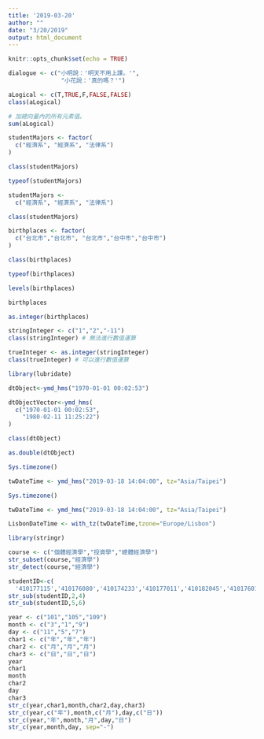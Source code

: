 ```yaml
---
title: '2019-03-20'
author: ""
date: "3/20/2019"
output: html_document
---
```


```r
knitr::opts_chunk$set(echo = TRUE)
```


```r
dialogue <- c("小明說：'明天不用上課。'",
               "小花說：'真的嗎？'")
```


```r
aLogical <- c(T,TRUE,F,FALSE,FALSE)
class(aLogical)
```


```r
# 加總向量內的所有元素值。
sum(aLogical)
```

```r
studentMajors <- factor(
  c("經濟系", "經濟系", "法律系")
)
```

```r
class(studentMajors)
```

```r
typeof(studentMajors)
```

```r
studentMajors <- 
  c("經濟系", "經濟系", "法律系")

```

```r
class(studentMajors)
```

```r
birthplaces <- factor(
  c("台北市","台北市", "台北市","台中市","台中市")
)
```

```r
class(birthplaces)
```

```r
typeof(birthplaces)
```

```r
levels(birthplaces)
```

```r
birthplaces
```


```r
as.integer(birthplaces)
```


```r
stringInteger <- c("1","2","-11")
class(stringInteger) # 無法進行數值運算
```

```r
trueInteger <- as.integer(stringInteger)
class(trueInteger) # 可以進行數值運算
```

```r
library(lubridate)
```

```r
dtObject<-ymd_hms("1970-01-01 00:02:53") 
```


```r
dtObjectVector<-ymd_hms(
  c("1970-01-01 00:02:53",
    "1980-02-11 11:25:22")
)
```


```r
class(dtObject)
```


```r
as.double(dtObject)
```

```r
Sys.timezone()
```

```r
twDateTime <- ymd_hms("2019-03-18 14:04:00", tz="Asia/Taipei")
```

```r
Sys.timezone()
```

```r
twDateTime <- ymd_hms("2019-03-18 14:04:00", tz="Asia/Taipei")
```


```r
LisbonDateTime <- with_tz(twDateTime,tzone="Europe/Lisbon")
```

```r
library(stringr)
```


```r
course <- c("個體經濟學","投資學","總體經濟學")
str_subset(course,"經濟學")
str_detect(course,"經濟學")
```

```r
studentID<-c(
  '410177115','410176080','410174233','410177011','410182045','410176014')
str_sub(studentID,2,4)
str_sub(studentID,5,6)
```
```r
year <- c("101","105","109")
month <- c("3","1","9")
day <- c("11","5","7")
char1 <- c("年","年","年")
char2 <- c("月","月","月")
char3 <- c("日","日","日")
year
char1
month
char2
day 
char3
str_c(year,char1,month,char2,day,char3)
str_c(year,c("年"),month,c("月"),day,c("日"))
str_c(year,"年",month,"月",day,"日")
str_c(year,month,day, sep="-")
```














